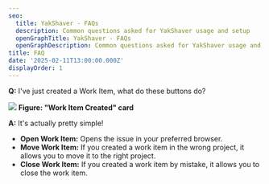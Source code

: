 ```yaml
---
seo:
  title: YakShaver - FAQs
  description: Common questions asked for YakShaver usage and setup
  openGraphTitle: YakShaver - FAQs
  openGraphDescription: Common questions asked for YakShaver usage and setup
title: FAQ
date: '2025-02-11T13:00:00.000Z'
displayOrder: 1
---
```


**Q:** I've just created a Work Item, what do these buttons do?
  
  ![](/YakShaver/Docs/Work-Item-Card.png)
  **Figure: "Work Item Created" card**

**A:** It's actually pretty simple!

* **Open Work Item:** Opens the issue in your preferred browser.
* **Move Work Item:** If you created a work item in the wrong project, it allows you to move it to the right project.
* **Close Work Item:** If you created a work item by mistake, it allows you to close the work item.
